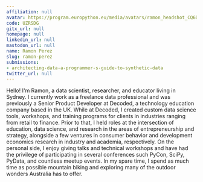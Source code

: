 ```yaml
---
affiliation: null
avatar: https://program.europython.eu/media/avatars/ramon_headshot_CQ6DseY.JPG
code: UZRSDG
gitx_url: null
homepage: null
linkedin_url: null
mastodon_url: null
name: Ramon Perez
slug: ramon-perez
submissions:
- architecting-data-a-programmer-s-guide-to-synthetic-data
twitter_url: null
---
```


Hello! I'm Ramon, a data scientist, researcher, and educator living in Sydney. I currently work as a freelance data professional and was previously a Senior Product Developer at Decoded, a technology education company based in the UK. While at Decoded, I created custom data science tools, workshops, and training programs for clients in industries ranging from retail to finance. Prior to that, I held roles at the intersection of education, data science, and research in the areas of entrepreneurship and strategy, alongside a few ventures in consumer behavior and development economics research in industry and academia, respectively. On the personal side, I enjoy giving talks and technical workshops and have had the privilege of participating in several conferences such PyCon, SciPy, PyData, and countless meetup events. In my spare time, I spend as much time as possible mountain biking and exploring many of the outdoor wonders Australia has to offer.
